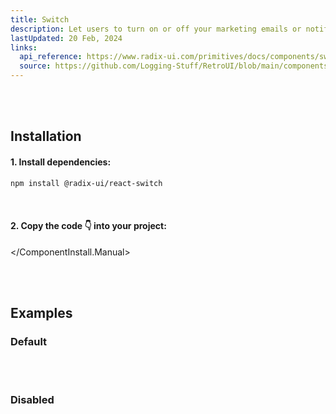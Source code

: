```yaml
---
title: Switch
description: Let users to turn on or off your marketing emails or notifications.
lastUpdated: 20 Feb, 2024
links:
  api_reference: https://www.radix-ui.com/primitives/docs/components/switch#api-reference
  source: https://github.com/Logging-Stuff/RetroUI/blob/main/components/retroui/switch.tsx
---
```


<ComponentShowcase name="switch-style-default" />
<br />
<br />

## Installation

<ComponentInstall>
  <ComponentInstall.Cli npmCommand="npx shadcn@latest add 'https://retroui.dev/r/switch.json'" />
  <ComponentInstall.Manual>
  
#### 1. Install dependencies:

```sh
npm install @radix-ui/react-switch
```

<br />

#### 2. Copy the code 👇 into your project:

<ComponentSource name="switch" />

  </ComponentInstall.Manual>
</ComponentInstall>

<br />
<br />

## Examples

### Default

<ComponentShowcase name="switch-style-default" />
<br />
<br />

### Disabled

<ComponentShowcase name="switch-style-disabled" />
<br />
<br />
